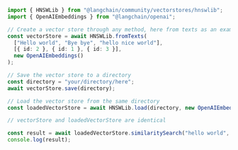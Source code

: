 ```typescript
import { HNSWLib } from "@langchain/community/vectorstores/hnswlib";
import { OpenAIEmbeddings } from "@langchain/openai";

// Create a vector store through any method, here from texts as an example
const vectorStore = await HNSWLib.fromTexts(
  ["Hello world", "Bye bye", "hello nice world"],
  [{ id: 2 }, { id: 1 }, { id: 3 }],
  new OpenAIEmbeddings()
);

// Save the vector store to a directory
const directory = "your/directory/here";
await vectorStore.save(directory);

// Load the vector store from the same directory
const loadedVectorStore = await HNSWLib.load(directory, new OpenAIEmbeddings());

// vectorStore and loadedVectorStore are identical

const result = await loadedVectorStore.similaritySearch("hello world", 1);
console.log(result);
```

